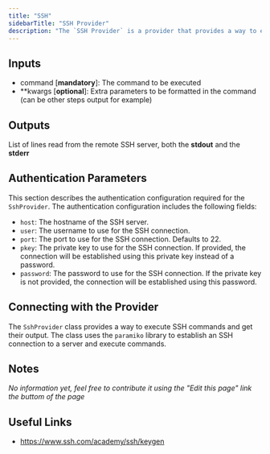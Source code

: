 ```yaml
---
title: "SSH"
sidebarTitle: "SSH Provider"
description: "The `SSH Provider` is a provider that provides a way to execute SSH commands and get their output."
---
```


## Inputs

- command [**mandatory**]: The command to be executed
- \*\*kwargs [**optional**]: Extra parameters to be formatted in the command (can be other steps output for example)

## Outputs

List of lines read from the remote SSH server, both the **stdout** and the **stderr**

## Authentication Parameters

This section describes the authentication configuration required for the `SshProvider`. The authentication configuration includes the following fields:

- `host`: The hostname of the SSH server.
- `user`: The username to use for the SSH connection.
- `port`: The port to use for the SSH connection. Defaults to 22.
- `pkey`: The private key to use for the SSH connection. If provided, the connection will be established using this private key instead of a password.
- `password`: The password to use for the SSH connection. If the private key is not provided, the connection will be established using this password.

## Connecting with the Provider

The `SshProvider` class provides a way to execute SSH commands and get their output. The class uses the `paramiko` library to establish an SSH connection to a server and execute commands.

## Notes

_No information yet, feel free to contribute it using the "Edit this page" link the buttom of the page_

## Useful Links

- https://www.ssh.com/academy/ssh/keygen
